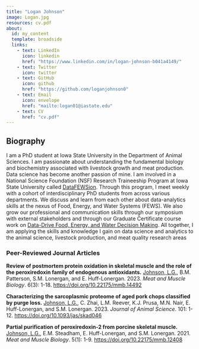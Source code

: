 ```yaml
---
title: "Logan Johnson"
image: Logan.jpg
resources: cv.pdf
about:
  id: my_content
  template: broadside
  links: 
    - text: LinkedIn
      icon: linkedin
      href: "https://www.linkedin.com/in/logan-johnson-b041a4149/"
    - text: Twitter
      icon: twitter
    - text: GitHub
      icon: github
      href: "https://github.com/loganjohnson0"
    - text: Email
      icon: envelope
      href: "mailto:logan01@iastate.edu"
    - text: CV
      href: "cv.pdf"
---
```

:::{#my_content}

## Biography

I am a PhD student at Iowa State University in the Department of Animal Sciences. I am passionate about understanding the fundamental biology and biochemistry associated with livestock growth and meat production. Data science has become another passion of mine. I am involved in a National Science Foundation (NSF) Research Traineeship Program at Iowa State University called [DataFEWSion](https://datafewsion.iastate.edu). Through this program, I meet weekly with a cohort of interdisciplinary PhD students from across various departments. We discuss and learn from each other about data-analytics skills at the nexus of Food, Energy, and Water Systems (FEWS). We also grow our professional and communication skills through our symposium with external stakeholders and through our Graduate Certificate course work on [Data-Drive Food, Energy, and Water Decision Making](https://datafewsion.iastate.edu/2468-2/). All together, I am applying the skills and knowledge I gain on data science and analytics to the animal science, livestock production, and meat quality research areas


### Peer-Reviewed Journal Articles

**Review of postmortem protein oxidation in skeletal muscle and the role of the peroxiredoxin family of endogenous antioxidants.** <u>Johnson, L.G.</u>, B.M. Patterson, S.M. Lonergan, and E. Huff-Lonergan. 2023. <em>Meat and Muscle Biology</em>. 6(3): 1-18. [https://doi.org/10.22175/mmb.14492](https://doi.org/10.22175/mmb.14492)

**Characterizing the sarcoplasmic proteome of aged pork chops classified by purge loss.** <u>Johnson, L.G.</u>, C. Zhai, L.M. Reever, K.J. Prusa, M.N. Nair, E. Huff-Lonergan, and S.M. Lonergan. 2023. <em>Journal of Animal Science</em>. 101: 1-12.  [https://doi.org/10.1093/jas/skad046](https://doi.org/10.1093/jas/skad046)

**Partial purification of peroxiredoxin-2 from porcine skeletal muscle.** <u>Johnson, L.G.</u>, E.M. Steadham, E. Huff-Lonergan, and S.M. Lonergan. 2021. <em>Meat and Muscle Biology</em>. 5(1): 1-9. [https://doi.org/10.22175/mmb.12408](https://doi.org/10.22175/mmb.12408)
:::
